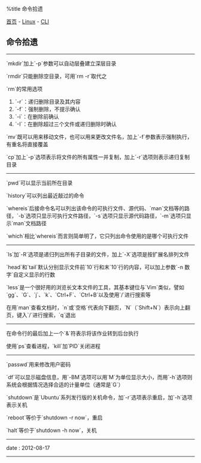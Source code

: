 %title 命令拾遗

[[../../../index|首页]] - [[../index|Linux]] - [[index|CLI]]
==命令拾遗==
----
`mkdir`加上`-p`参数可以自动层叠建立深层目录

`rmdir`只能删除空目录，可用`rm -r`取代之

`rm`的常用选项

# `-r`：递归删除目录及其内容
# `-f`：强制删除，不提示确认
# `-i`：在删除前确认
# `-I`：在删除超过三个文件或递归删除时确认

`mv`既可以用来移动文件，也可以用来更改文件名，加上`-f`参数表示强制执行，有重名将直接覆盖

`cp`加上`-p`选项表示将文件的所有属性一并复制，加上`-r`选项则表示递归复制目录
----
`pwd`可以显示当前所在目录

`history`可以列出最近敲过的命令

`whereis`后接命令名可以列出该命令的可执行文件、源代码、`man`文档等的路径，`-b`选项只显示可执行文件路径，`-s`选项只显示源代码路径，`-m`选项只显示`man`文档路径

`which`相比`whereis`而言则简单明了，它只列出命令使用的是哪个可执行文件
----
`ls`加`-R`选项是递归列出所有子目录的文件，加上`-X`选项是按扩展名排列文件

`head`和`tail`默认分别显示文件前`10`行和末`10`行的内容，可以加上参数`-n 数字`自定义显示的行数

`less`是一个很好用的浏览长文本文件的工具，其基本键位与`Vim`类似，譬如`gg`、`G`、`j`、`k`、`Ctrl+F`、`Ctrl+B`以及使用`/`进行搜索等

在用`man`查看文档时，`n`或`空格`代表向下翻页，`N`（`Shift+N`）表示向上翻页，键入`/`进行搜索，`q`退出
----
在命令行的最后加上一个`&`符表示将该作业转到后台执行

使用`ps`查看进程，`kill`加`PID`关闭进程
----
`passwd`用来修改用户密码

`df`可以显示磁盘信息，用`-BM`选项可以用`M`为单位显示大小，而用`-h`选项则系统会根据情况选择合适的计量单位（通常是`G`）

`shutdown`是`Ubuntu`系列发行版的关机命令，加`-r`选项表示重启，加`-h`选项表示关机

`reboot`等价于`shutdown -r now`，重启

`halt`等价于`shutdown -h now`，关机
----
<red>date</red> : 2012-08-17
----
